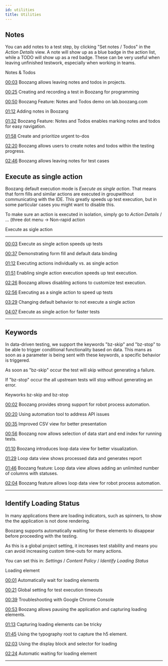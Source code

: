 ```yaml
---
id: utilities
title: Utilities
---
```

 ## Notes

You can add notes to a test step, by clicking "Set notes / Todos" in the *Action Details* view. A note will show up as a 
blue badge in the action list, while a TODO will show up as a red badge. These can be very useful when leaving 
unfinished testwork, especially when working in teams.


<YouTubeEmbed embedId="YmBce5D9nGM">Notes & Todos</YouTubeEmbed>

[00:03](https://www.youtube.com/watch?v=YmBce5D9nGM&t=3) Boozang allows leaving notes and todos in projects.

[00:25](https://www.youtube.com/watch?v=YmBce5D9nGM&t=25) Creating and recording a test in Boozang for programming

[00:50](https://www.youtube.com/watch?v=YmBce5D9nGM&t=50) Boozang Feature: Notes and Todos demo on lab.boozang.com

[01:12](https://www.youtube.com/watch?v=YmBce5D9nGM&t=72) Adding notes in Boozang

[01:32](https://www.youtube.com/watch?v=YmBce5D9nGM&t=92) Boozang Feature: Notes and Todos enables marking notes and todos for easy navigation.

[01:58](https://www.youtube.com/watch?v=YmBce5D9nGM&t=118) Create and prioritize urgent to-dos

[02:20](https://www.youtube.com/watch?v=YmBce5D9nGM&t=140) Boozang allows users to create notes and todos within the testing progress.

[02:46](https://www.youtube.com/watch?v=YmBce5D9nGM&t=166) Boozang allows leaving notes for test cases

## Execute as single action

Boozang default execution mode is *Execute as single action*. That means that form fills and 
similar actions are executed in groupwithout communicating with the IDE. This greatly speeds up 
test execution, but in some particular cases you might want to disable this.

To make sure an action is executed in isolation, simply go to *Action Details* / ... (three dot menu -> Non-rapid action

<YouTubeEmbed embedId="HRhM3dUovCQ">Execute as sigle action</YouTubeEmbed>

---------------

[00:03](https://www.youtube.com/watch?v=HRhM3dUovCQ&t=3) Execute as single action speeds up tests

[00:37](https://www.youtube.com/watch?v=HRhM3dUovCQ&t=37) Demonstrating form fill and default data binding

[01:12](https://www.youtube.com/watch?v=HRhM3dUovCQ&t=72) Executing actions individually vs. as single action

[01:51](https://www.youtube.com/watch?v=HRhM3dUovCQ&t=111) Enabling single action execution speeds up test execution.

[02:26](https://www.youtube.com/watch?v=HRhM3dUovCQ&t=146) Boozang allows disabling actions to customize test execution.

[02:56](https://www.youtube.com/watch?v=HRhM3dUovCQ&t=176) Executing as a single action to speed up tests

[03:29](https://www.youtube.com/watch?v=HRhM3dUovCQ&t=209) Changing default behavior to not execute a single action

[04:07](https://www.youtube.com/watch?v=HRhM3dUovCQ&t=247) Execute as single action for faster tests

-----------------

## Keywords

In data-driven testing, we support the keywords "bz-skip" and "bz-stop" to be able to trigger conditional 
functionality based on data. This mans as soon as a parameter is being sent with these keywords, a specific behavior is triggered.

As soon as "bz-skip" occur the test will skip without generating a failure. 

If "bz-stop" occur the all upstream tests will stop without generating an error.  

<YouTubeEmbed embedId="zHDmcl2pIh0">Keyworks bz-skip and bz-stop</YouTubeEmbed>

[00:02](https://www.youtube.com/watch?v=zHDmcl2pIh0&t=2) Boozang provides strong support for robot process automation.

[00:20](https://www.youtube.com/watch?v=zHDmcl2pIh0&t=20) Using automation tool to address API issues

[00:35](https://www.youtube.com/watch?v=zHDmcl2pIh0&t=35) Improved CSV view for better presentation

[00:56](https://www.youtube.com/watch?v=zHDmcl2pIh0&t=56) Boozang now allows selection of data start and end index for running tests.

[01:10](https://www.youtube.com/watch?v=zHDmcl2pIh0&t=70) Boozang introduces loop data view for better visualization.

[01:29](https://www.youtube.com/watch?v=zHDmcl2pIh0&t=89) Loop data view shows processed data and generates report

[01:46](https://www.youtube.com/watch?v=zHDmcl2pIh0&t=106) Boozang feature: Loop data view allows adding an unlimited number of columns with statuses.

[02:04](https://www.youtube.com/watch?v=zHDmcl2pIh0&t=124) Boozang feature allows loop data view for robot process automation.

----------------

## Identify Loading Status

In many applications there are loading indicators, such as spinners, to show the the application is not done rendering.

Boozang supports automatically waiting for these elements to disappear before proceeding with the testing. 

As this is a global project setting, it increases
test stability and means you can avoid increasing custom time-outs for many actions. 

You can set this in: *Settings* / *Content Policy* / *Identify Loading Status*

<YouTubeEmbed embedId="ofUZX1QxOeA">Loading element</YouTubeEmbed>

[00:01](https://www.youtube.com/watch?v=ofUZX1QxOeA&t=1) Automatically wait for loading elements

[00:21](https://www.youtube.com/watch?v=ofUZX1QxOeA&t=21) Global setting for test execution timeouts

[00:39](https://www.youtube.com/watch?v=ofUZX1QxOeA&t=39) Troubleshooting with Google Chrome Console

[00:53](https://www.youtube.com/watch?v=ofUZX1QxOeA&t=53) Boozang allows pausing the application and capturing loading elements.

[01:13](https://www.youtube.com/watch?v=ofUZX1QxOeA&t=73) Capturing loading elements can be tricky

[01:45](https://www.youtube.com/watch?v=ofUZX1QxOeA&t=105) Using the typography root to capture the h5 element.

[02:03](https://www.youtube.com/watch?v=ofUZX1QxOeA&t=123) Using the display block and selector for loading

[02:24](https://www.youtube.com/watch?v=ofUZX1QxOeA&t=144) Automatic waiting for loading element

---------------------
